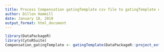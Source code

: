 ```yaml
---
title: Process Compensation gatingTemplate csv file to gatingTemplate object.
author: Dillon Hammill
date: January 18, 2019
output_format: html_document
---
```


```r
library(DataPackageR)
library(CytoRSuite)
Compensation_gatingTemplate <- gatingTemplate(DataPackageR::project_extdata_path('Compensation-gatingTemplate.csv'))
```